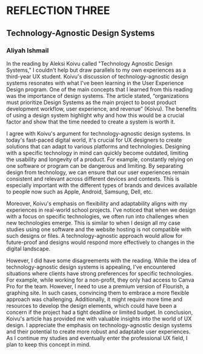 
<Meta title="Reflections/Reflection Three" />

# REFLECTION THREE
## Technology-Agnostic Design Systems

### Aliyah Ishmail 

In the reading by Aleksi Koivu called "Technology Agnostic Design Systems," I couldn't help but draw parallels to my own experiences as a third-year UX student. Koivu's discussion of technology-agnostic design systems resonates with what I've been learning in the User Experience Design program. One of the main concepts that I learned from this reading was the importance of design systems. The article stated, “organizations must prioritize Design Systems as the main project to boost product development workflow, user experience, and revenue” (Koivu). The benefits of using a design system highlight why and how this would be a crucial factor and show that the time needed to create a system is worth it. 

I agree with Koivu's argument for technology-agnostic design systems. In today's fast-paced digital world, it's crucial for UX designers to create solutions that can adapt to various platforms and technologies. Designing with a specific technology in mind can quickly become outdated, limiting the usability and longevity of a product. For example, constantly relying on one software or program can be dangerous and limiting. By separating design from technology, we can ensure that our user experiences remain consistent and relevant across different devices and contexts. This is especially important with the different types of brands and devices available to people now such as Apple, Android, Samsung, Dell, etc. 

Moreover, Koivu's emphasis on flexibility and adaptability aligns with my experiences in real-world school projects. I've noticed that when we design with a focus on specific technologies, we often run into challenges when new technologies emerge. This is similar to when I design all my case studies using one software and the website hosting is not compatible with such designs or files. A technology-agnostic approach would allow for future-proof and designs would respond more effectively to changes in the digital landscape.

However, I did have some disagreements with the reading. While the idea of technology-agnostic design systems is appealing, I've encountered situations where clients have strong preferences for specific technologies. For example, while working for a non-profit, they only had access to Canva Pro for the team. However, I need to use a premium version of Flourish, a graphing site. In such cases, convincing them to embrace a more flexible approach was challenging. Additionally, it might require more time and resources to develop the design elements, which could have been a concern if the project had a tight deadline or limited budget. In conclusion, Koivu's article has provided me with valuable insights into the world of UX design. I appreciate the emphasis on technology-agnostic design systems and their potential to create more robust and adaptable user experiences. As I continue my studies and eventually enter the professional UX field, I plan to keep this concept in mind. 




